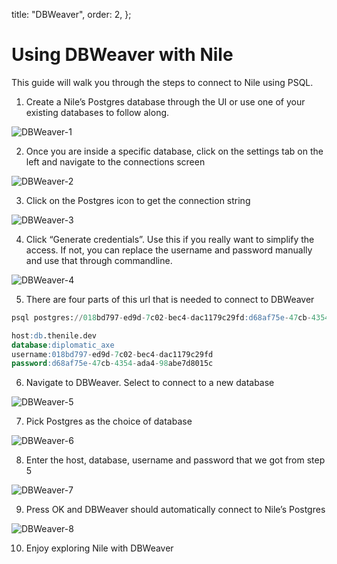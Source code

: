 
  title: "DBWeaver",
  order: 2,
};

# Using DBWeaver with Nile

This guide will walk you through the steps to connect to Nile using PSQL.

1. Create a Nile’s Postgres database through the UI or use one of your existing databases to follow along.

![DBWeaver-1](/docs/psql-1.png)

2. Once you are inside a specific database, click on the settings tab on the left and navigate to the connections screen

![DBWeaver-2](/docs/psql-2.png)

3. Click on the Postgres icon to get the connection string

![DBWeaver-3](/docs/psql-3.png)

4. Click “Generate credentials”. Use this if you really want to simplify the access. If not, you can replace the username and password manually and use that through commandline.

![DBWeaver-4](/docs/dbweaver-4.png)

5. There are four parts of this url that is needed to connect to DBWeaver

```sql
psql postgres://018bd797-ed9d-7c02-bec4-dac1179c29fd:d68af75e-47cb-4354-ada4-98abe7d8015c@db.thenile.dev:5432/diplomatic_axe

host:db.thenile.dev
database:diplomatic_axe
username:018bd797-ed9d-7c02-bec4-dac1179c29fd
password:d68af75e-47cb-4354-ada4-98abe7d8015c
```

6. Navigate to DBWeaver. Select to connect to a new database

![DBWeaver-5](/docs/dbweaver-5.png)

7. Pick Postgres as the choice of database

![DBWeaver-6](/docs/dbweaver-6.png)

8. Enter the host, database, username and password that we got from step 5

![DBWeaver-7](/docs/dbweaver-7.png)

9. Press OK and DBWeaver should automatically connect to Nile’s Postgres

![DBWeaver-8](/docs/dbweaver-8.png)

10. Enjoy exploring Nile with DBWeaver
